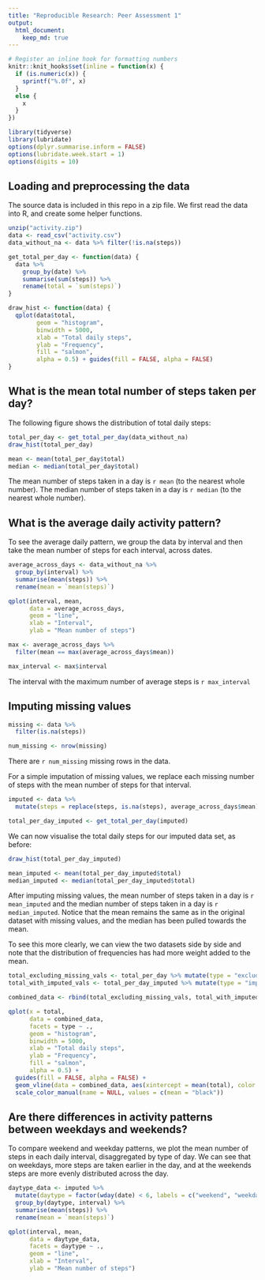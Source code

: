 ```yaml
---
title: "Reproducible Research: Peer Assessment 1"
output: 
  html_document:
    keep_md: true
---
```


```r
# Register an inline hook for formatting numbers
knitr::knit_hooks$set(inline = function(x) {
  if (is.numeric(x)) {
    sprintf("%.0f", x)
  }
  else {
    x
  }
})

library(tidyverse)
library(lubridate)
options(dplyr.summarise.inform = FALSE)
options(lubridate.week.start = 1)
options(digits = 10)
```

## Loading and preprocessing the data

The source data is included in this repo in a zip file. We first read the data into R, and create some helper functions.

```r
unzip("activity.zip")
data <- read_csv("activity.csv")
data_without_na <- data %>% filter(!is.na(steps))

get_total_per_day <- function(data) {
  data %>%
    group_by(date) %>%
    summarise(sum(steps)) %>%
    rename(total = `sum(steps)`)
}

draw_hist <- function(data) {
  qplot(data$total,
        geom = "histogram",
        binwidth = 5000,
        xlab = "Total daily steps",
        ylab = "Frequency",
        fill = "salmon",
        alpha = 0.5) + guides(fill = FALSE, alpha = FALSE)
}
```

## What is the mean total number of steps taken per day?

The following figure shows the distribution of total daily steps:

```r
total_per_day <- get_total_per_day(data_without_na)
draw_hist(total_per_day)

mean <- mean(total_per_day$total)
median <- median(total_per_day$total)
```

The mean number of steps taken in a day is `r mean` (to the nearest whole number).
The median number of steps taken in a day is `r median` (to the nearest whole number).

## What is the average daily activity pattern?

To see the average daily pattern, we group the data by interval and then
take the mean number of steps for each interval, across dates.

```r
average_across_days <- data_without_na %>%
  group_by(interval) %>%
  summarise(mean(steps)) %>%
  rename(mean = `mean(steps)`)

qplot(interval, mean,
      data = average_across_days,
      geom = "line",
      xlab = "Interval",
      ylab = "Mean number of steps")

max <- average_across_days %>%
  filter(mean == max(average_across_days$mean))

max_interval <- max$interval
```


The interval with the maximum number of average steps is `r max_interval`

## Imputing missing values

```r
missing <- data %>%
  filter(is.na(steps))

num_missing <- nrow(missing)
```

There are `r num_missing` missing rows in the data.

For a simple imputation of missing values, we replace each missing number of steps with the mean number of steps for that interval.

```r
imputed <- data %>%
  mutate(steps = replace(steps, is.na(steps), average_across_days$mean))

total_per_day_imputed <- get_total_per_day(imputed)
```

We can now visualise the total daily steps for our imputed data set, as before:

```r
draw_hist(total_per_day_imputed)

mean_imputed <- mean(total_per_day_imputed$total)
median_imputed <- median(total_per_day_imputed$total)
```

After imputing missing values, the mean number of steps taken in a day is `r mean_imputed`
and the median number of steps taken in a day is `r median_imputed`. Notice that the mean remains the same as in the original dataset with missing values, and the median has been pulled towards the mean.

To see this more clearly, we can view the two datasets side by side and note that the distribution of frequencies has had more weight added to the mean.

```r

total_excluding_missing_vals <- total_per_day %>% mutate(type = "excluding missing values")
total_with_imputed_vals <- total_per_day_imputed %>% mutate(type = "imputed missing value")

combined_data <- rbind(total_excluding_missing_vals, total_with_imputed_vals)

qplot(x = total,
      data = combined_data,
      facets = type ~ .,
      geom = "histogram",
      binwidth = 5000,
      xlab = "Total daily steps",
      ylab = "Frequency",
      fill = "salmon",
      alpha = 0.5) +
  guides(fill = FALSE, alpha = FALSE) +
  geom_vline(data = combined_data, aes(xintercept = mean(total), color = "mean"), linetype = "dashed") +
  scale_color_manual(name = NULL, values = c(mean = "black"))
```

## Are there differences in activity patterns between weekdays and weekends?

To compare weekend and weekday patterns, we plot the mean number of steps in each daily interval, disaggregated by type of day. We can see that on weekdays, more steps are taken earlier in the day, and at the weekends steps are more evenly distributed across the day.

```r
daytype_data <- imputed %>%
  mutate(daytype = factor(wday(date) < 6, labels = c("weekend", "weekday"))) %>%
  group_by(daytype, interval) %>%
  summarise(mean(steps)) %>%
  rename(mean = `mean(steps)`)

qplot(interval, mean,
      data = daytype_data,
      facets = daytype ~ .,
      geom = "line",
      xlab = "Interval",
      ylab = "Mean number of steps")
```